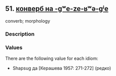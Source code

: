 ## 51. <a href =  'https://agricolamz.github.io/The_Circassian_Isoglosses_Database/51.html' target='_blank'>конверб на -gʷe-ze-ʁʷə-gʲe</a>
converb; morphology

### Description



### Values
There are the following value for each idiom:

* Shapsug  да [Керашева 1957: 271-272] (редко)

